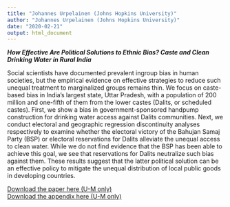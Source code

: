 ```yaml
---
title: "Johannes Urpelainen (Johns Hopkins University)"
author: "Johannes Urpelainen (Johns Hopkins University)"
date: "2020-02-21"
output: html_document
---
```


***How Effective Are Political Solutions to Ethnic Bias? Caste and Clean Drinking Water in Rural India***

Social scientists have documented prevalent ingroup bias in human societies, but the empirical evidence on effective strategies to reduce such unequal treatment to marginalized groups remains thin. We focus on caste-based bias in India's largest state, Uttar Pradesh, with a population of 200 million and one-fifth of them from the lower castes (Dalits, or scheduled castes). First, we show a bias in government-sponsored handpump construction for drinking water access against Dalits communities. Next, we conduct electoral and geographic regression discontinuity analyses respectively to examine whether the electoral victory of the Bahujan Samaj Party (BSP) or electoral reservations for Dalits alleviate the unequal access to clean water. While we do not find evidence that the BSP has been able to achieve this goal, we see that reservations for Dalits neutralize such bias against them. These results suggest that the latter political solution can be an effective policy to mitigate the unequal distribution of local public goods in developing countries.

<a href="https://drive.google.com/open?id=1QB_Tth6_DlmA1clobsBbwtwQcr3YrZDo">Download the paper here (U-M only)</a>\
<a href="https://drive.google.com/open?id=1MdZ8vhJ5ZPpxDR7Ir3dYekqbCv2AhXX9">Download the appendix here (U-M only)</a>\